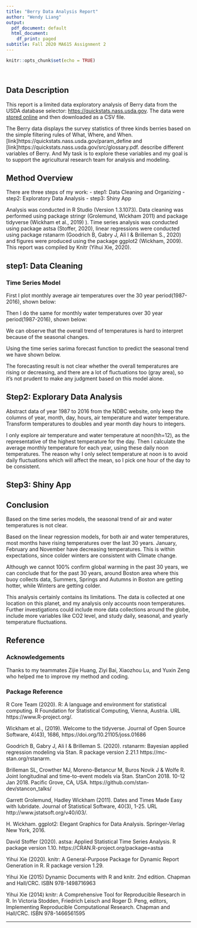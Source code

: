 ```yaml
---
title: "Berry Data Analysis Report"
author: "Wendy Liang"
output:
  pdf_document: default
  html_document:
    df_print: paged
subtitle: Fall 2020 MA615 Assignment 2
---
```


```r
knitr::opts_chunk$set(echo = TRUE)
```
\

## Data Description
This report is a limited data exploratory analysis of Berry data from the USDA database selector: <a href="https://quickstats.nass.usda.gov">https://quickstats.nass.usda.gov</a>. The data were <a href="https://quickstats.nass.usda.gov/results/D416E96E-3D5C-324C-9334-1D38DF88FFF1">stored online</a> and then downloaded as a CSV file.

The Berry data displays the survey statistics of three kinds berries based on the simple filtering rules of What, Where, and When.[link]https://quickstats.nass.usda.gov/param_define and [link]https://quickstats.nass.usda.gov/src/glossary.pdf. describe different variables of Berry. And My task is to explore these variables and my goal is to support the agricultural research team for analysis and modeling.


## Method Overview
There are three steps of my work:
- step1: Data Cleaning and Organizing
- step2: Exploratory Data Analysis
- step3: Shiny App

Analysis was conducted in R Studio (Version 1.3.1073). Data cleaning was performed using package stringr (Grolemund, Wickham 2011) and package tidyverse (Wickham et al., 2019) ). Time series analysis was conducted using package astsa (Stoffer, 2020), linear regressions were conducted using package rstanarm (Goodrich B, Gabry J, Ali I & Brilleman S., 2020) and figures were produced using the package ggplot2 (Wickham, 2009). This report was compiled by Knitr (Yihui Xie, 2020).


## step1: Data Cleaning

### Time Series Model

First I plot monthly average air temperatures over the 30 year period(1987-2016), shown below:

\includegraphics{season-atmp.png}


Then I do the same for monthly water temperatures over 30 year period(1987-2016), shown below:

\includegraphics{season-wtmp.png}

We can observe that the overall trend of temperatures is hard to interpret because of the seasonal changes.

Using the time series sarima forecast function to predict the seasonal trend we have shown below.

\includegraphics{ts_for.png}

The forecasting result is not clear whether the overall temperatures are rising or decreasing, and there are a lot of fluctuations too (gray area), so it's not prudent to make any judgment based on this model alone.

## Step2: Explorary Data Analysis
Abstract data of year 1987 to 2016 from the NDBC website, only keep the columns of year, month, day, hours, air temperature and water temperature. Transform temperatures to doubles and year month day hours to integers.

I only explore air temperature and water temperature at noon(hh=12), as the representative of the highest temperature for the day. Then I calculate the average monthly temperature for each year, using these daily noon temperatures. The reason why I only select temperature at noon is to avoid daily fluctuations which will affect the mean, so I pick one hour of the day to be consistent.

## Step3: Shiny App

## Conclusion

Based on the time series models, the seasonal trend of air and water temperatures is not clear.

Based on the linear regression models, for both air and water temperatures, most months have rising temperatures over the last 30 years. January, February and November have decreasing temperatures. This is within expectations, since colder winters are consistent with Climate change. 

Although we cannot 100% confirm global warming in the past 30 years, we can conclude that for the past 30 years, around Boston area where this buoy collects data, Summers, Springs and Autumns in Boston are getting hotter, while Winters are getting colder. 

This analysis certainly contains its limitations. The data is collected at one location on this planet, and my analysis only accounts noon temperatures. Further investigations could include more data collections around the globe, include more variables like CO2 level, and study daily, seasonal, and yearly temperature fluctuations. 


## Reference

### Acknowledgements 
Thanks to my teammates Zijie Huang, Ziyi Bai, Xiaozhou Lu, and Yuxin Zeng who helped me to improve my method and coding. 

### Package Reference

R Core Team (2020). R: A language and environment for statistical computing. R
  Foundation for Statistical Computing, Vienna, Austria. URL
  https://www.R-project.org/.

Wickham et al., (2019). Welcome to the tidyverse. Journal of Open Source
  Software, 4(43), 1686, https://doi.org/10.21105/joss.01686
  
Goodrich B, Gabry J, Ali I & Brilleman S. (2020). rstanarm: Bayesian applied
  regression modeling via Stan. R package version 2.21.1
  https://mc-stan.org/rstanarm.

Brilleman SL, Crowther MJ, Moreno-Betancur M, Buros Novik J & Wolfe R. Joint
  longitudinal and time-to-event models via Stan. StanCon 2018. 10-12 Jan 2018.
  Pacific Grove, CA, USA. https://github.com/stan-dev/stancon_talks/

Garrett Grolemund, Hadley Wickham (2011). Dates and Times Made Easy with
  lubridate. Journal of Statistical Software, 40(3), 1-25. URL
  http://www.jstatsoft.org/v40/i03/.

H. Wickham. ggplot2: Elegant Graphics for Data Analysis. Springer-Verlag New
  York, 2016.

David Stoffer (2020). astsa: Applied Statistical Time Series Analysis. R
  package version 1.10. https://CRAN.R-project.org/package=astsa
  
Yihui Xie (2020). knitr: A General-Purpose Package for Dynamic Report
  Generation in R. R package version 1.29.

Yihui Xie (2015) Dynamic Documents with R and knitr. 2nd edition. Chapman and
  Hall/CRC. ISBN 978-1498716963

Yihui Xie (2014) knitr: A Comprehensive Tool for Reproducible Research in R.
  In Victoria Stodden, Friedrich Leisch and Roger D. Peng, editors, Implementing
  Reproducible Computational Research. Chapman and Hall/CRC. ISBN 978-1466561595
  
---



